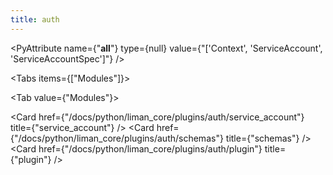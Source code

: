 ```yaml
---
title: auth
---
```


<PyAttribute
  name={"__all__"}
  type={null}
  value={"['Context', 'ServiceAccount', 'ServiceAccountSpec']"}
/>

<Tabs items={["Modules"]}>

<Tab value={"Modules"}>

<Cards >

<Card
  href={"/docs/python/liman_core/plugins/auth/service_account"}
  title={"service_account"}
/>
<Card href={"/docs/python/liman_core/plugins/auth/schemas"} title={"schemas"} />
<Card href={"/docs/python/liman_core/plugins/auth/plugin"} title={"plugin"} />

</Cards>

</Tab>

</Tabs>
